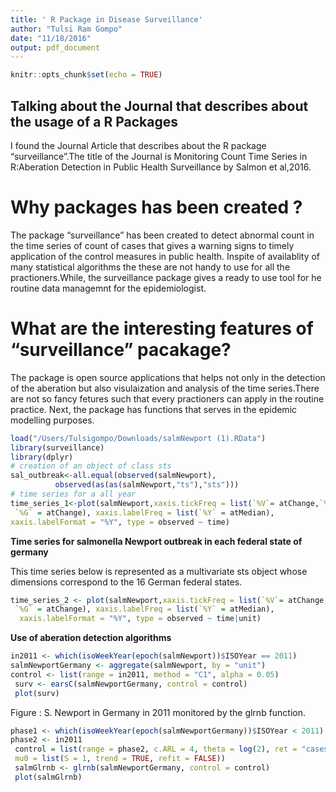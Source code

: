 ```yaml
---
title: ' R Package in Disease Surveillance'
author: "Tulsi Ram Gompo"
date: "11/18/2016"
output: pdf_document
---
```


```r
knitr::opts_chunk$set(echo = TRUE)
```

## Talking about the Journal that describes about the usage  of a R Packages

I found the Journal Article that describes about the R package "surveillance".The title of the Journal is Monitoring Count Time Series in R:Aberation Detection in Public Health Surveillance by Salmon et al,2016.

# Why packages has been created ?

The package "surveillance" has been created to detect  abnormal count in the time series of count of cases that gives a warning signs to timely application of the control measures in public health. 
Inspite of availablity of many statistical algorithms the these are not handy to use for all the practioners.While, the surveillance package gives a ready to use tool for he routine data managemnt for the epidemiologist.

 
# What are the interesting features of "surveillance" pacakage? 
The package is open source applications that helps  not only in the detection of the aberation but also visulaization and analysis of the time series.There are not so fancy fetures such that every practioners can apply in the routine practice. 
Next, the package has functions that serves in the epidemic modelling purposes.

 
```r
load("/Users/Tulsigompo/Downloads/salmNewport (1).RData")
library(surveillance)
library(dplyr)
# creation of an object of class sts
sal_outbreak<-all.equal(observed(salmNewport),
          observed(as(as(salmNewport,"ts"),"sts")))
# time series for a all year
time_series_1<-plot(salmNewport,xaxis.tickFreq = list(`%V`= atChange,`%m`= atChange,
 `%G` = atChange), xaxis.labelFreq = list(`%Y` = atMedian),
xaxis.labelFormat = "%Y", type = observed ~ time)
```
 
 
  **Time series for salmonella Newport outbreak in each federal state of germany**
  
This time series below is represented as a multivariate sts object whose dimensions correspond to the 16 German federal states.
  
 

``` r
time_series_2 <- plot(salmNewport,xaxis.tickFreq = list(`%V`= atChange, `%m`= atChange,
 `%G` = atChange), xaxis.labelFreq = list(`%Y` = atMedian),
  xaxis.labelFormat = "%Y", type = observed ~ time|unit)

```



 **Use of aberation detection algorithms**



```r
in2011 <- which(isoWeekYear(epoch(salmNewport))$ISOYear == 2011)
salmNewportGermany <- aggregate(salmNewport, by = "unit")
control <- list(range = in2011, method = "C1", alpha = 0.05)
 surv <- earsC(salmNewportGermany, control = control)
 plot(surv)
```

Figure : S. Newport in Germany in 2011 monitored by the glrnb function.

```r

phase1 <- which(isoWeekYear(epoch(salmNewportGermany))$ISOYear < 2011)
phase2 <- in2011
 control = list(range = phase2, c.ARL = 4, theta = log(2), ret = "cases",
 mu0 = list(S = 1, trend = TRUE, refit = FALSE))
 salmGlrnb <- glrnb(salmNewportGermany, control = control)
 plot(salmGlrnb)
 
 
```

